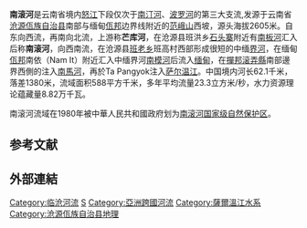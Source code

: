 '''南滚河'''是云南省境内[[怒江|怒江]]下段仅次于[[南汀河|南汀河]]、[[波罗河|波罗河]]的第三大支流,发源于云南省[[沧源佤族自治县|沧源佤族自治县]]南部与缅甸[[佤邦|佤邦]]边界线附近的[[范峨山|范峨山]]西坡，源头海拔2605米{{r|Liu 1999}}。自东向西流，再南向北流，上游称'''芒库河'''，在沧源县班洪乡[[石头寨|石头寨]]附近有[[南板河|南板河]]汇入后称'''南滚河'''，向西南流，在沧源县[[班老乡|班老乡]]班高村西部形成很短的中缅[[界河|界河]]，在缅甸[[佤邦|佤邦]]南依（Nam It）附近汇入中缅界河[[南模河|南模河]]后流入[[缅甸|缅甸]]，在[[撣邦|撣邦]][[滚弄縣|滚弄縣]]南部邊界西側的{{Coord|22|59|39|N|98|36|4|E}}注入[[南馬河_(緬甸)|南馬河]]，再於Ta Pangyok注入[[萨尔温江|萨尔温江]]。中国境内河长62.1千米，落差1380米，流域面积588平方千米，多年平均流量23.3立方米/秒，水力资源理论蕴藏量8.82万千瓦。

南滚河流域在1980年被中華人民共和國政府划为[[南滚河国家级自然保护区|南滚河国家级自然保护区]]。

==参考文献==
{{reflist|refs=
<ref name="Liu 1999">{{cite journal |url=http://www.wanfangdata.com.cn/details/detail.do?_type=perio&id=dblydxxb199904012 |author1=[[刘宁|刘宁]] |author2=[[张庆|张庆]] |year=1999 |title=南滚河自然保护区鸟类系分布研究 |journal=东北林业大学学报 |volume=1999年 |issue=4期 |pages=49-52 |doi=10.3969/j.issn.1000-5382.1999.04.012 |date=1999-04-01 |access-date=2018-03-19 |archive-date=2019-05-14 |archive-url=https://web.archive.org/web/20190514204500/http://www.wanfangdata.com.cn/details/detail.do?_type=perio&id=dblydxxb199904012 |dead-url=no }}</ref>
}}

==外部連結==
{{西南边境诸河}}

{{DEFAULTSORT:Nan南滚河}}
[[Category:临沧河流|Category:临沧河流]]
[[Category:缅甸河流|S]]
[[Category:亞洲跨國河流|Category:亞洲跨國河流]]
[[Category:薩爾溫江水系|Category:薩爾溫江水系]]
[[Category:沧源佤族自治县地理|Category:沧源佤族自治县地理]]